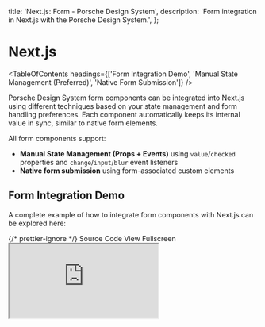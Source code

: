 
  title: 'Next.js: Form - Porsche Design System',
  description: 'Form integration in Next.js with the Porsche Design System.',
};

# Next.js

<TableOfContents
  headings={['Form Integration Demo', 'Manual State Management (Preferred)', 'Native Form Submission']}
/>

Porsche Design System form components can be integrated into Next.js using different techniques based on your state
management and form handling preferences. Each component automatically keeps its internal value in sync, similar to
native form elements.

All form components support:

- **Manual State Management (Props + Events)** using `value`/`checked` properties and `change`/`input`/`blur` event
  listeners
- **Native form submission** using form-associated custom elements

## Form Integration Demo

A complete example of how to integrate form components with Next.js can be explored here:

<div className="flex flex-wrap gap-static-md mt-fluid-lg">
  <PLinkPure icon="external">
    {/* prettier-ignore */}
    <Link href="https://github.com/porsche-design-system/examples/tree/main/frameworks/next-js">Source Code</Link>
  </PLinkPure>
  <PLinkPure icon="external">
    <Link href="https://porsche-design-system.github.io/examples/next-js">View Fullscreen</Link>
  </PLinkPure>
</div>

<iframe
  className="my-fluid-md w-full aspect-3/2 rounded-lg shadow-high"
  title="Next.js: Demo application"
  src="https://porsche-design-system.github.io/examples/next-js"
/>

## Manual State Management (Preferred)

While all custom form components update their internal state automatically, you can manage their values externally using
the `value` or `checked` props along with `input`, `change`, and `blur` events. This approach allows flexible
integration with any form library.

```javascript
const [value, setValue] = useState<PInputTextProps['value']>('');

const onInput = (e: CustomEvent<InputTextInputEventDetail>) => {
  setValue(e.target.value);
};
...
<PInputText name="myInputText" label="Some Label" value={value} onInput={onInput} />
```

## Native Form Submission

All custom form components are form-associated custom elements that integrate seamlessly with forms. Leveraging the
[ElementInternals](https://developer.mozilla.org/en-US/docs/Web/API/ElementInternals) API, They will work like their
native counterparts, ensuring compatibility with form behaviors.

```javascript
const onSubmit = (e: FormEvent<HTMLFormElement>) => {
  console.log(e);
};
...
<form onSubmit={onSubmit}>
  <PInputText name="myInputText" label="Some Label"></PInputText>
  <PButton type="submit">Submit</PButton>
</form>
```
